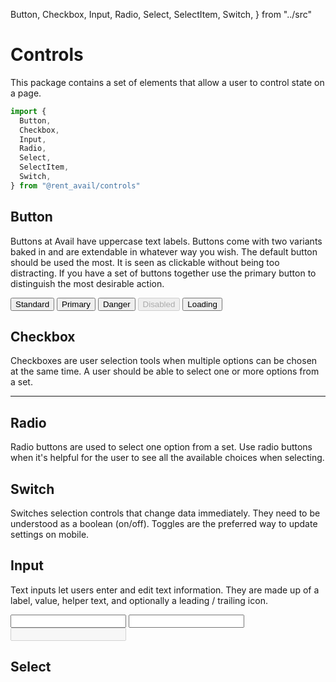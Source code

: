  Button,
  Checkbox,
  Input,
  Radio,
  Select,
  SelectItem,
  Switch,
} from "../src"

<Meta title="Packages / Controls" />

# Controls

This package contains a set of elements that allow a user to control state on a page.

```js
import {
  Button,
  Checkbox,
  Input,
  Radio,
  Select,
  SelectItem,
  Switch,
} from "@rent_avail/controls"
```

## Button

Buttons at Avail have uppercase text labels. Buttons come with two variants baked in and are extendable in whatever way you wish. The default button should be used the most. It is seen as clickable without being too distracting. If you have a set of buttons together use the primary button to distinguish the most desirable action.

<Canvas>
  <Story name="Button">
    <Flex sx={{ gap: 2 }}>
      <Button>Standard</Button>
      <Button variant="primary">Primary</Button>
      <Button variant="danger">Danger</Button>
      <Button disabled>Disabled</Button>
      <Button loading>Loading</Button>
    </Flex>
  </Story>
</Canvas>

<ArgsTable of={Button} />

## Checkbox

Checkboxes are user selection tools when multiple options can be chosen at the same time. A user should be able to select one or more options from a set.

<Canvas>
  <Story name="Checkbox">
    <Flex sx={{ gap: 2 }}>
      <Checkbox />
      <Checkbox defaultChecked />
    </Flex>
  </Story>
</Canvas>

<ArgsTable of={Checkbox} />

---

## Radio

Radio buttons are used to select one option from a set. Use radio buttons when it's helpful for the user to see all the available choices when selecting.

<Canvas>
  <Story name="Radio">
    <Flex sx={{ gap: 2 }}>
      <Radio />
      <Radio defaultChecked />
    </Flex>
  </Story>
</Canvas>

<ArgsTable of={Radio} />

## Switch

Switches selection controls that change data immediately. They need to be understood as a boolean (on/off). Toggles are the preferred way to update settings on mobile.

<Canvas>
  <Story name="Switch">
    <Flex sx={{ gap: 2 }}>
      <Switch />
      <Switch defaultChecked />
    </Flex>
  </Story>
</Canvas>

<ArgsTable of={Switch} />

## Input

Text inputs let users enter and edit text information. They are made up of a label, value, helper text, and optionally a leading / trailing icon.

<Canvas isColumn>
  <Story name="Input">
    <Input icon={Search} label="Find Your Next Property" />
  </Story>
  <Story name="Input Error">
    <Input
      icon={Search}
      label="Find Your Next Property"
      error="Property Not Found"
    />
  </Story>
  <Story name="Input Disabled">
    <Input icon={Search} label="Find Your Next Property" disabled />
  </Story>
</Canvas>

<ArgsTable of={Input} />

## Select

<Canvas>
  <Story story={SelectStory} name="Select" />
</Canvas>
